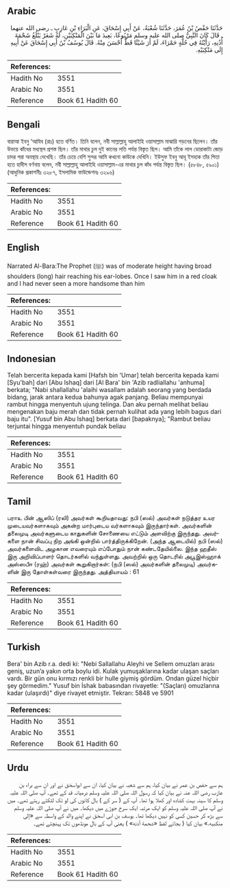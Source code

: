 ## Arabic


<div dir="rtl" lang="ar" style={{fontSize:'larger',backgroundColor:'#f8f9fa',padding:20}}>
حَدَّثَنَا حَفْصُ بْنُ عُمَرَ، حَدَّثَنَا شُعْبَةُ، عَنْ أَبِي إِسْحَاقَ، عَنِ الْبَرَاءِ بْنِ عَازِبٍ ـ رضى الله عنهما ـ قَالَ كَانَ النَّبِيُّ صلى الله عليه وسلم مَرْبُوعًا، بَعِيدَ مَا بَيْنَ الْمَنْكِبَيْنِ، لَهُ شَعَرٌ يَبْلُغُ شَحْمَةَ أُذُنِهِ، رَأَيْتُهُ فِي حُلَّةٍ حَمْرَاءَ، لَمْ أَرَ شَيْئًا قَطُّ أَحْسَنَ مِنْهُ‏.‏ قَالَ يُوسُفُ بْنُ أَبِي إِسْحَاقَ عَنْ أَبِيهِ إِلَى مَنْكِبَيْهِ‏.‏
</div>
<div style={{backgroundColor:'#f8f9fa',padding:20, marginBottom: 10}}><table> <thead> <tr> <th>References:</th> <th></th> </tr> </thead> <tbody><tr><td>Hadith No</td><td>3551</td></tr><tr><td>Arabic No</td><td>3551</td></tr><tr><td>Reference</td><td>Book 61 Hadith 60</td></tr></tbody></table></div>

## Bengali


<div dir="ltr" lang="bn" style={{fontSize:'larger',backgroundColor:'#f8f9fa',padding:20}}>
বারাআ ইবনু ‘আযিব (রাঃ) হতে বর্ণিত। তিনি বলেন, নবী সাল্লাল্লাহু আলাইহি ওয়াসাল্লাম মাঝারি গড়নের ছিলেন। তাঁর উভয়ে কাঁধের মধ্যস্থল প্রশস্ত ছিল। তাঁর মাথার চুল দুই কানের লতি পর্যন্ত বিস্তৃত ছিল। আমি তাঁকে লাল ডোরাকাটা জোড় চাদর পরা অবস্থায় দেখেছি। তাঁর চেয়ে বেশি সুন্দর আমি কখনো কাউকে দেখিনি। ইউসুফ ইবনু আবূ ইসহাক তাঁর পিতা হতে হাদীস বর্ণনায় বলেন, নবী সাল্লাল্লাহু আলাইহি ওয়াসাল্লাম-এর মাথার চুল কাঁধ পর্যন্ত বিস্তৃত ছিল। (৫৮৪৮, ৫৯০১) (আধুনিক প্রকাশনীঃ ৩২৮৭, ইসলামিক ফাউন্ডেশনঃ ৩২৯৬)
</div>
<div style={{backgroundColor:'#f8f9fa',padding:20, marginBottom: 10}}><table> <thead> <tr> <th>References:</th> <th></th> </tr> </thead> <tbody><tr><td>Hadith No</td><td>3551</td></tr><tr><td>Arabic No</td><td>3551</td></tr><tr><td>Reference</td><td>Book 61 Hadith 60</td></tr></tbody></table></div>

## English


<div dir="ltr" lang="en" style={{fontSize:'larger',backgroundColor:'#f8f9fa',padding:20}}>
Narrated Al-Bara:The Prophet (ﷺ) was of moderate height having broad shoulders (long) hair reaching his ear-lobes. Once I saw him in a red cloak and I had never seen a more handsome than him
</div>
<div style={{backgroundColor:'#f8f9fa',padding:20, marginBottom: 10}}><table> <thead> <tr> <th>References:</th> <th></th> </tr> </thead> <tbody><tr><td>Hadith No</td><td>3551</td></tr><tr><td>Arabic No</td><td>3551</td></tr><tr><td>Reference</td><td>Book 61 Hadith 60</td></tr></tbody></table></div>

## Indonesian


<div dir="ltr" lang="id" style={{fontSize:'larger',backgroundColor:'#f8f9fa',padding:20}}>
Telah bercerita kepada kami [Hafsh bin 'Umar] telah bercerita kepada kami [Syu'bah] dari [Abu Ishaq] dari [Al Bara' bin 'Azib radliallahu 'anhuma] berkata; "Nabi shallallahu 'alaihi wasallam adalah seorang yang berdada bidang, jarak antara kedua bahunya agak panjang. Beliau mempunyai rambut hingga menyentuh ujung telinga. Dan aku pernah melihat beliau mengenakan baju merah dan tidak pernah kulihat ada yang lebih bagus dari baju itu". [Yusuf bin Abu Ishaq] berkata dari [bapaknya]; "Rambut beliau terjuntai hingga menyentuh pundak beliau
</div>
<div style={{backgroundColor:'#f8f9fa',padding:20, marginBottom: 10}}><table> <thead> <tr> <th>References:</th> <th></th> </tr> </thead> <tbody><tr><td>Hadith No</td><td>3551</td></tr><tr><td>Arabic No</td><td>3551</td></tr><tr><td>Reference</td><td>Book 61 Hadith 60</td></tr></tbody></table></div>

## Tamil


<div dir="ltr" lang="ta" style={{fontSize:'larger',backgroundColor:'#f8f9fa',padding:20}}>
பராஉ பின் ஆஸிப் (ரலி) அவர்கள் கூறியதாவது: நபி (ஸல்) அவர்கள் நடுத்தர உயர முடையவர்களாகவும் அகன்ற மார்புடைய வர்களாகவும் இருந்தார்கள். அவர்களின் தலைமுடி அவர்களுடைய காதுகளின் சோணையை எட்டும் அளவிற்கு இருந்தது. அவர்களை நான் சிவப்பு நிற அங்கி ஒன்றில் பார்த்திருக்கிறேன். (அந்த ஆடையில்) நபி (ஸல்) அவர்களைவிட அழகான எவரையும் எப்போதும் நான் கண்டதேயில்லை. இந்த ஹதீஸ் இரு அறிவிப்பாளர் தொடர்களில் வந்துள்ளது. அவற்றில் ஒரு தொடரில் அபூஇஸ்ஹாக் அஸ்ஸபீஈ (ரஹ்) அவர்கள் கூறுகிறார்கள்: (நபி (ஸல்) அவர்களின் தலைமுடி) அவர்களின் இரு தோள்கள்வரை இருந்தது. அத்தியாயம் : 61
</div>
<div style={{backgroundColor:'#f8f9fa',padding:20, marginBottom: 10}}><table> <thead> <tr> <th>References:</th> <th></th> </tr> </thead> <tbody><tr><td>Hadith No</td><td>3551</td></tr><tr><td>Arabic No</td><td>3551</td></tr><tr><td>Reference</td><td>Book 61 Hadith 60</td></tr></tbody></table></div>

## Turkish


<div dir="ltr" lang="tr" style={{fontSize:'larger',backgroundColor:'#f8f9fa',padding:20}}>
Bera' bin Azib r.a. dedi ki: "Nebi Sallallahu Aleyhi ve Sellem omuzları arası geniş, uzun’a yakın orta boylu idi. Kulak yumuşaklarına kadar ulaşan saçları vardı. Bir gün onu kırmızı renkli bir hulle giymiş gördüm. Ondan güzel hiçbir şey görmedim." Yusuf bin İshak babasından rivayetle: "(Saçları) omuzlarına kadar (ulaşırdı)" diye rivayet etmiştir. Tekrarı: 5848 ve 5901
</div>
<div style={{backgroundColor:'#f8f9fa',padding:20, marginBottom: 10}}><table> <thead> <tr> <th>References:</th> <th></th> </tr> </thead> <tbody><tr><td>Hadith No</td><td>3551</td></tr><tr><td>Arabic No</td><td>3551</td></tr><tr><td>Reference</td><td>Book 61 Hadith 60</td></tr></tbody></table></div>

## Urdu


<div dir="rtl" lang="ur" style={{fontSize:'larger',backgroundColor:'#f8f9fa',padding:20}}>
ہم سے حفص بن عمر نے بیان کیا، ہم سے شعبہ نے بیان کیا، ان سے ابواسحٰق نے اور ان سے براء بن عازب رضی اللہ عنہ نے بیان کیا کہ رسول اللہ صلی اللہ علیہ وسلم درمیانہ قد کے تھے۔ آپ صلی اللہ علیہ وسلم کا سینہ بہت کشادہ اور کھلا ہوا تھا۔ آپ کے ( سر کے ) بال کانوں کی لو تک لٹکتے رہتے تھے۔ میں نے آپ صلی اللہ علیہ وسلم کو ایک مرتبہ ایک سرخ جوڑے میں دیکھا۔ میں نے آپ صلی اللہ علیہ وسلم سے بڑھ کر حسین کسی کو نہیں دیکھا تھا۔ یوسف بن ابی اسحٰق نے اپنے والد کے واسطہ سے «إلى منكبيه‏.‏» بیان کیا ( بجائے لفظ «شحمة أذنه» ) یعنی آپ کے بال مونڈھوں تک پہنچتے تھے۔
</div>
<div style={{backgroundColor:'#f8f9fa',padding:20, marginBottom: 10}}><table> <thead> <tr> <th>References:</th> <th></th> </tr> </thead> <tbody><tr><td>Hadith No</td><td>3551</td></tr><tr><td>Arabic No</td><td>3551</td></tr><tr><td>Reference</td><td>Book 61 Hadith 60</td></tr></tbody></table></div>